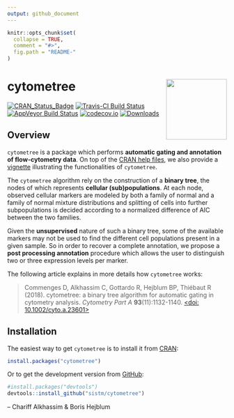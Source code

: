 ```yaml
---
output: github_document
---
```


<!-- README.Rmd generates from README.Rmd. Please generate that file once done editing -->

```r
knitr::opts_chunk$set(
  collapse = TRUE,
  comment = "#>",
  fig.path = "README-"
)
```

# cytometree <a><img src='man/figures/logo.svg' align="right" height="139" /></a>

[![CRAN_Status_Badge](http://www.r-pkg.org/badges/version/cytometree)](https://cran.r-project.org/package=cytometree)
[![Travis-CI Build Status](https://travis-ci.org/sistm/cytometree.svg?branch=master)](https://travis-ci.org/sistm/cytometree)
[![AppVeyor Build Status](https://ci.appveyor.com/api/projects/status/github/sistm/cytometree?branch=master&svg=true)](https://ci.appveyor.com/project/borishejblum/cytometree)
[![codecov.io](https://codecov.io/github/sistm/Cytometree/coverage.svg?branch=master)](https://codecov.io/github/sistm/Cytometree?branch=master)
[![Downloads](https://cranlogs.r-pkg.org/badges/cytometree?color=blue)](https://www.r-pkg.org/pkg/cytometree)


## Overview

`cytometree` is a package which performs **automatic gating and annotation of flow-cytometry
data**. On top of the [CRAN help files](https://cran.r-project.org/package=cytometree/cytometree.pdf), we also provide a [vignette](https://cran.r-project.org/package=cytometree/vignettes/autogating_cytometree.html) illustrating the functionalities of `cytometree`.

The `cytometree` algorithm rely on the construction of a **binary tree**, the nodes of which represents **cellular (sub)populations**. At each node, observed cellular markers are modeled by both a family of normal and a family of normal mixture distributions and splitting of cells into further subpopulations is decided according to a normalized difference of AIC between the two families. 

Given the **unsupervised** nature of such a binary tree, some of the available markers may not be used to find the different cell populations present in a given sample. So in order to recover a complete annotation, we propose a **post processing annotation** procedure which allows the user to distinguish two or three expression levels per marker.

The following article explains in more details how `cytometree` works:

> Commenges D, Alkhassim C, Gottardo R, Hejblum BP, Thiébaut R (2018). cytometree: a binary tree algorithm for automatic gating in cytometry analysis. _Cytometry Part A_ **93**(11):1132-1140. [<doi: 10.1002/cyto.a.23601>](https://doi.org/10.1002/cyto.a.23601)


## Installation

The easiest way to get `cytometree` is to install it from [CRAN](https://cran.r-project.org/package=cytometree):
```r
install.packages("cytometree")
```

Or to get the development version from [GitHub](https://github.com/sistm/cytometree):
```r
#install.packages("devtools")
devtools::install_github("sistm/cytometree")
```

-- Chariff Alkhassim & Boris Hejblum


